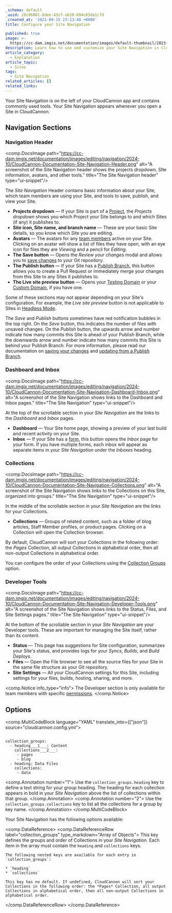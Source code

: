 ```yaml
---
_schema: default
_uuid: 28c96881-8dee-43cf-ab18-694c03da1c7d
_created_at: '2021-09-15 23:13:40 +0000'
title: Configure your Site Navigation

published: true
image: >-
  https://cc-dam.imgix.net/documentation/images/default-thumbnail/2023-Q4/CloudCannon-Documentation-Thumbnail.png
description: Learn how to use and customize your Site Navigation in CloudCannon.
article_category:
  - Explanation
article_topic:
  - Sites
tags:
  - Site Navigation
related_articles: []
related_links:
---
```

Your Site Navigation is on the left of your CloudCannon app and contains commonly used tools. Your Site Navigation appears whenever you open a Site in CloudCannon.

## Navigation Sections

### Navigation Header

<comp.DocsImage path="https://cc-dam.imgix.net/documentation/images/editing/navigation/2024-10/CloudCannon-Documentation-Site-Navigation-Header.png" alt="A screenshot of the Site Navigation header shows the projects dropdown, SIte information, avatars, and other tools." title="The Site Navigation header" type="ui-snippet"/>

The *Site Navigation* Header contains basic information about your Site, which team members are using your Site, and tools to save, publish, and view your Site.

* **Projects dropdown** — If your Site is part of a [Project](/documentation/articles/create-a-project/), the *Projects dropdown* shows you which Project your Site belongs to and which Sites (if any) it publishes to.
* **Site icon, Site name, and branch name** — These are your basic Site details, so you know which Site you are editing.
* **Avatars** — The avatars for any [team members](/documentation/articles/what-is-a-team-member/) active on your Site. Clicking on an avatar will show a list of files they have open, with an eye icon for files they are *Viewing* and a pencil for *Editing*.
* **The Save button** — Opens the *Review your changes* modal and allows you to [save changes](/documentation/articles/save-your-changes/) to your Git repository.
* **The Publish button** — If your Site has a [Publish Branch](/documentation/articles/connect-a-publish-branch/), this button allows you to create a Pull Request or immediately merge your changes from this Site to any Sites it publishes to.
* **The Live site preview button** — Opens your [Testing Domain](/documentation/articles/what-is-a-testing-domain/) or your [Custom Domain](/documentation/articles/what-is-a-custom-domain/), if you have one.

Some of these sections may not appear depending on your Site's configuration. For example, the *Live site preview* button is not applicable to Sites in [Headless Mode](/documentation/articles/what-is-headless-mode/).

The *Save* and *Publish* buttons sometimes have red notification bubbles in the top right. On the *Save* button, this indicates the number of files with unsaved changes. On the *Publish* button, the upwards arrow and number indicate how many commits this Site is ahead of your Publish Branch, while the downwards arrow and number indicate how many commits this Site is behind your Publish Branch. For more information, please read our documentation on [saving your changes](/documentation/articles/save-your-changes/) and [updating from a Publish Branch](/documentation/articles/update-from-a-publish-branch/).

### Dashboard and Inbox

<comp.DocsImage path="https://cc-dam.imgix.net/documentation/images/editing/navigation/2024-10/CloudCannon-Documentation-Site-Navigation-Dashboard-Inbox.png" alt="A screenshot of the Site Navigation shows links to the Dashboard and Inbox pages." title="The Site Navigation" type="ui-snippet"/>

At the top of the scrollable section in your *Site Navigation* are the links to the *Dashboard* and *Inbox* pages.

* **Dashboard** — Your Site home page, showing a preview of your last build and recent activity on your Site.
* **Inbox** — If your Site has a [form](/documentation/articles/getting-started-with-forms-on-cloudcannon/), this button opens the *Inbox* page for your form. If you have multiple forms, each inbox will appear as separate items in your *Site Navigation* under the *Inboxes* heading.

### Collections

<comp.DocsImage path="https://cc-dam.imgix.net/documentation/images/editing/navigation/2024-10/CloudCannon-Documentation-Site-Navigation-Collections.png" alt="A screenshot of the Site Navigation shows links to the Collections on this Site, organized into groups." title="The Site Navigation" type="ui-snippet"/>

In the middle of the scrollable section in your *Site Navigation* are the links for your Collections.

* **Collections** — Groups of related content, such as a folder of blog articles, Staff Member profiles, or product pages. Clicking on a Collection will open the Collection browser.

By default, CloudCannon will sort your Collections in the following order: the *Pages* Collection, all output Collections in alphabetical order, then all non-output Collections in alphabetical order.

You can configure the order of your Collections using the [Collection Groups](/documentation/articles/configure-your-site-navigation/#collection_groups) option.

### Developer Tools

<comp.DocsImage path="https://cc-dam.imgix.net/documentation/images/editing/navigation/2024-10/CloudCannon-Documentation-Site-Navigation-Developer-Tools.png" alt="A screenshot of the Site Navigation shows links to the Status, Files, and Site Settings pages." title="The Site Navigation" type="ui-snippet"/>

At the bottom of the scrollable section in your *Site Navigation* are your Developer tools. These are important for managing the Site itself, rather than its content.

* **Status** — This page has suggestions for Site configuration, summarizes your Site's status, and provides logs for your *Syncs*, *Builds*, and *Build Deploys*.
* **Files** — Open the File browser to see all the source files for your Site in the same file structure as your Git repository.
* **Site Settings** — All your CloudCannon settings for this Site, including settings for your files, builds, hosting, sharing, and more.

<comp.Notice info_type="info">
  The Developer section is only available for team members with specific [permissions](/documentation/articles/what-are-permission-groups/).
</comp.Notice>

## Options

<comp.MultiCodeBlock language="YAML" translate_into={["json"]} source="cloudcannon.config.yml">
``````````

collection_groups:
  - heading___1___: Content
    collections___2___:
     - pages
     - blog
  - heading: Data Files
    collections:
     - data

``````````
<comp.Annotation number="1">
  Use the `collection_groups.heading` key to define a text string for your group heading. The heading for each collection appears in bold in your *Site Navigation* above the list of collections within that group.
</comp.Annotation>
<comp.Annotation number="2">
  Use the `collection_groups.collections` key to list all the collections for a group by key name.
</comp.Annotation>
</comp.MultiCodeBlock>

Your Site Navigation has the following options available:

<comp.DataReference>
  <comp.DataReferenceRow label="collection_groups" type_markdown="Array of Objects">
    This key defines the groups and order of Collections in your *Site Navigation*. Each item in the array must contain the `heading` and `collections` keys.

    The following nested keys are available for each entry in `collection_groups`:

    * `heading`
    * `collections`

    This key has no default. If undefined, CloudCannon will sort your Collections in the following order: the *Pages* Collection, all output Collections in alphabetical order, then all non-output Collections in alphabetical order.
  </comp.DataReferenceRow>
</comp.DataReference>